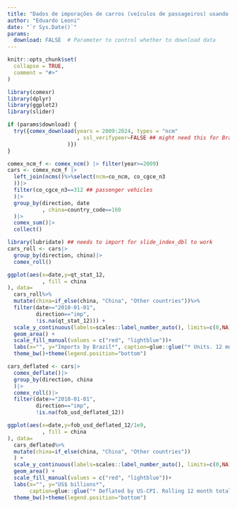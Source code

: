 ```yaml
---
title: "Dados de imporações de carros (veículos de passageiros) usando o comexr"
author: "Eduardo Leoni"
date: "`r Sys.Date()`"
params:
  download: FALSE  # Parameter to control whether to download data
---
```



```r
knitr::opts_chunk$set(
  collapse = TRUE,
  comment = "#>"
)
```


```r
library(comexr)
library(dplyr)
library(ggplot2)
library(slider)

```


```r
if (params$download) {
  try({comex_download(years = 2009:2024, types = "ncm"
                      , ssl_verifypeer=FALSE ## might need this for Brazilian gov websites
                   )})
}
```



```r
comex_ncm_f <- comex_ncm() |> filter(year>=2009)
cars <- comex_ncm_f |>
  left_join(ncms()%>%select(ncm=co_ncm, co_cgce_n3
  ))|>
  filter(co_cgce_n3==312 ## passenger vehicles
  )|>
  group_by(direction, date
           , china=country_code==160
  )|>
  comex_sum()|>
  collect()

```





```r
library(lubridate) ## needs to import for slide_index_dbl to work
cars_roll <- cars|>
  group_by(direction, china)|>
  comex_roll()

```


```r
ggplot(aes(x=date,y=qt_stat_12,
           , fill = china
), data=
  cars_roll%>%
  mutate(china=if_else(china, "China", "Other countries"))%>%
  filter(date>="2010-01-01",
         direction=="imp",
         !is.na(qt_stat_12))) +
  scale_y_continuous(labels=scales::label_number_auto(), limits=c(0,NA), expand = c(0,0))+
  geom_area() +
  scale_fill_manual(values = c("red", "lightblue"))+
  labs(x="", y="Imports by Brazil*", caption=glue::glue("* Units. 12 month totals. Last month {max(substr(cars_roll$date,1,7))}"), fill="", title="Passenger automobiles", linetype="") +
  theme_bw()+theme(legend.position="bottom")

```



```r
cars_deflated <- cars|>
  comex_deflate()|>
  group_by(direction, china
  )|>
  comex_roll()|>
  filter(date>="2010-01-01",
         direction=="imp",
         !is.na(fob_usd_deflated_12))
```


```r
ggplot(aes(x=date,y=fob_usd_deflated_12/1e9,
           , fill = china
), data=
  cars_deflated%>%
  mutate(china=if_else(china, "China", "Other countries"))
  ) +
  scale_y_continuous(labels=scales::label_number_auto(), limits=c(0,NA), expand = c(0,0))+
  geom_area() +
  scale_fill_manual(values = c("red", "lightblue"))+
  labs(x="", y="US$ billions*", 
       caption=glue::glue("* Deflated by US-CPI. Rolling 12 month totals. Last month {max(substr(cars_deflated$date,1,7))}"), fill="", title="Passenger automobiles", linetype="") +
  theme_bw()+theme(legend.position="bottom")

```
